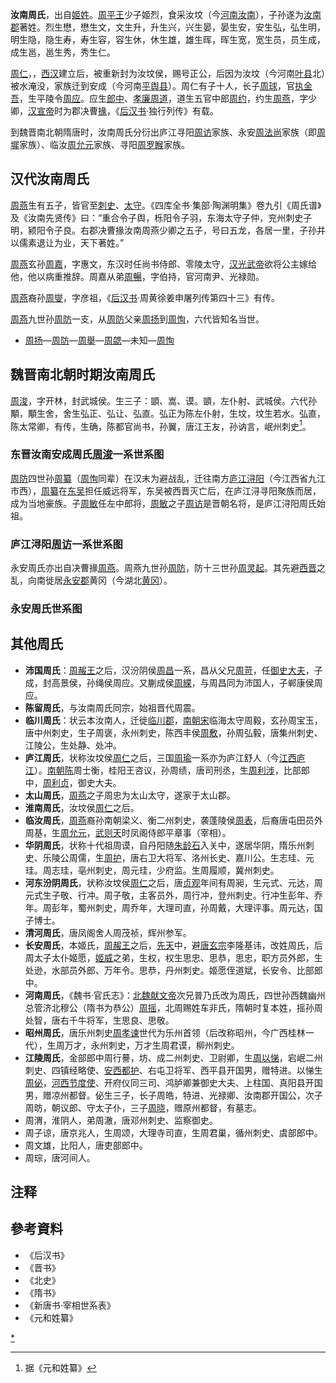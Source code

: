 '''汝南周氏'''，出自[[姬姓|姬姓]]。[[周平王|周平王]]少子姬烈，食采汝坟（今[[河南|河南]][[汝南|汝南]]），子孙遂为[[汝南郡|汝南郡]]著姓。烈生懋，懋生文，文生升，升生兴，兴生晏，晏生安，安生弘，弘生明，明生隐，隐生寿，寿生容，容生休，休生雄，雄生晖，晖生宽，宽生员，员生成，成生邕，邕生秀，秀生仁。

[[周仁_(漢朝)|周仁]]，{{來源請求|字季房}}，[[西汉|西汉]]建立后，被重新封为汝坟侯，赐号正公，后因为汝坟（今河南[[叶县|叶县]]北）被水淹没，家族迁到安成（今河南[[平舆县|平舆县]]）。周仁有子十人，长子[[周球|周球]]，官[[执金吾|执金吾]]，生平陵令[[周应|周应]]。应生[[郎中|郎中]]、[[孝廉|孝廉]][[周道|周道]]，道生五官中郎[[周约|周约]]，约生[[周燕|周燕]]，字少卿，[[汉宣帝|汉宣帝]]时为郡决曹[[掾|掾]]，《[[后汉书|后汉书]]·独行列传》有载。

到魏晋南北朝隋唐时，汝南周氏分衍出庐江寻阳[[周访|周访]]家族、永安[[周法尚|周法尚]]家族（即[[周墀|周墀]]家族）、临汝[[周允元|周允元]]家族、寻阳[[周罗睺|周罗睺]]家族。

==汉代汝南周氏==
[[周燕|周燕]]生有五子，皆官至[[刺史|刺史]]、[[太守|太守]]。《四库全书·集部·陶渊明集》卷九引《周氏谱》及《汝南先贤传》曰：“重合令子舆，栎阳令子羽，东海太守子仲，兖州刺史子明，颍阳令子良。右郡决曹掾汝南周燕少卿之五子，号曰五龙，各居一里，子孙并以儒素退让为业，天下著姓。” 

[[周燕|周燕]]玄孙[[周嘉|周嘉]]，字惠文，东汉时任尚书侍郎、零陵太守，[[汉光武帝|汉光武帝]]欲将公主嫁给他，他以病重推辞。周嘉从弟[[周暢|周暢]]，字伯持，官河南尹、光禄勋。

[[周燕|周燕]]裔孙[[周燮|周燮]]，字彦祖，《[[后汉书|后汉书]]·周黄徐姜申屠列传第四十三》有传。

[[周燕|周燕]]九世孙[[周防_(東漢)|周防]]一支，从[[周防_(東漢)|周防]]父亲[[周扬_(汉朝)|周扬]]到[[周恂|周恂]]，六代皆知名当世。
*[[周扬_(汉朝)|周扬]]—[[周防_(東漢)|周防]]—[[周舉|周舉]]—[[周勰|周勰]]—未知—[[周恂|周恂]]

==魏晋南北朝时期汝南周氏==
[[周浚|周浚]]，字开林，封武城侯。生三子：顗、嵩、谟。顗，左仆射、武城侯。六代孙顒，顒生舍，舍生弘正、弘让、弘直。弘正为陈左仆射，生坟，坟生若水。弘直，陈太常卿，有传，生确，陈都官尚书，孙翼，唐江王友，孙讷言，岷州刺史<ref>据《元和姓纂》</ref>。
===东晋汝南安成周氏[[周浚|周浚]]一系世系图===
<center>
{{familytree/start|style=font: 80% sans-serif;}}
{{chart|border=0 | | | | | |:| ad |ad=过继 }}
{{familytree| | | | | | | | | | | | | Zo |Zo=周斐}}
{{familytree| | | | | | | | | | | |,|-|^|-|.|}}
{{familytree| | | | | | | | | | | Zp | | Zo | | | | Zr |Zp=[[周裴|周裴]]|Zo=周隆|Zr=[[周蕤|周蕤]]}}
{{familytree| | | | | | | | | | | |!| | | |!| | | | | |!| }}
{{familytree| | | | | | | | | | | Zj | | Zh | | | | Zf |Zj=武城侯<br>[[周浚|周浚]]|Zh=[[周恢|周恢]]|Zf=[[周馥_(晋朝)|周馥]]<br>周浚从弟}}
{{familytree| | | | | | | |,|-|-|-|+|-|-|-|.| | | |,|-|^|-|.| |}}
{{familytree| | | | | | | Zk | | Zs | | Zm | | Zm2 | | Zj | | Zm3 |Zk=武城康侯<br>[[周顗|周顗]]|Zs=[[周嵩|周嵩]]|Zm=西平贞侯<br>[[周谟|周谟]]|Zm2=[[周密|周密]]|Zj=[[周矫|周矫]]|Zm3=[[周穆|周穆]]<br>周顗从弟}}
{{familytree| |,|-|-|-|v|-|^|-|v|-|-|-|.|}}
{{familytree| Zm | | Zt | | Zy | | Zo |Zm=[[周闵|周闵]]|Zt=[[周恬|周恬]]|Zy=[[周颐|周颐]]|Zo=周〇}}
{{chart | |L|~|~|~|t|~|~|7|!| | | |!|}}
{{familytree| |,|-|-|-|(| | |:|!| | | |!|}}
{{familytree| Zh | | Zx | | Zl | | Zo |Zh=[[周欢|周欢]]|Zx=[[周欣|周欣]]|Zl=[[周琳|周琳]]|Zo=周〇}}
{{familytree| | | | | | | | | |!| | | |!|}}
{{familytree| | | | | | | | | Zw | | Zo |Zw=[[周文|周文]]|Zo=周〇}}
{{familytree| | | | | | | | | |!| | | |!|}}
{{familytree| | | | | | | | | Zc | | Zo |Zc=[[周淳|周淳]]|Zo=周〇}}
{{familytree| | | |,|-|-|-|-|-|(| | | |!| }}
{{familytree| | | Zq | | | | Zl | | Zht |Zq=[[周峤|周峤]]|Zl=[[周朗|周朗]]<br>[[周颙|周颙]]族祖|Zht=[[周虎头|周虎头]]}}
{{familytree| |,|-|^|-|.| | | |!| | | |!|}}
{{familytree| Zs1 | | Zs2 | | Zrz | | Zx |Zs1=[[刘宏_(刘宋)|建平王妃]]|Zs2=[[刘祎|庐江王妃]]|Zrz=[[周仁昭|周仁昭]]|Zx=[[周恂|周恂]]}}
{{familytree| | | | | | | | | | | | | |!|}}
{{familytree| | | | | | | | | | | | | Zy |Zy=[[周颙|周颙]]}}
{{familytree| | | | | |,|-|-|-|-|-|-|-|^|-|.|}}
{{familytree| Zm | | Zs | | | | | | | | Zbs |Zm=[[周绵|周绵]]<br>周舍从兄|Zs=[[周捨|周舍]]|Zbs=[[周宝始|周宝始]]}}
{{familytree| | | |,|-|^|-|.| | | |,|-|-|-|+|-|-|-|.| }}
{{familytree| | | Zhy | | Zhx | | Zhz | | Zhr | | Zz |Zhy=[[周弘义|周弘义]]|Zhx=[[周弘信|周弘信]]|Zhz=[[周弘正|周弘正]]|Zhr=[[周弘让|周弘让]]|Zz=湘滨县侯<br>[[周弘直|周弘直]]}}
{{familytree| | | | | | | | | |,|-|^|-|.| | | | | |!|}}
{{familytree| | | | | | | | | Zyx | | Zf | | | | Zq |Zyx=[[周豫玄|周豫玄]]|Zf=[[周坟|周坟]]|Zq=[[周确|周确]]}}
{{familytree| | | | | | | | | | | | | |!| | | | | |!|}}
{{familytree| | | | | | | | | | | | | Zrs | | | | Zo |Zrs=[[周若水|周若水]]|Zo=周〇}}
{{familytree| | | | | | | | | | | | | | | | | | | |!|}}
{{familytree| | | | | | | | | | | | | | | | | | | Zy |Zy=[[周翼|周翼]]}}
{{familytree| | | | | | | | | | | | | | | | | | | |!|}}
{{familytree| | | | | | | | | | | | | | | | | | | Zo |Zo=周〇}}
{{familytree| | | | | | | | | | | | | | | | | | | |!|}}
{{familytree| | | | | | | | | | | | | | | | | | | Zny |Zny=[[周讷言|周讷言]]}}
{{familytree/end}}
</center>

[[周防_(東漢)|周防]]四世孙[[周纂|周纂]]（[[周恂|周恂]]同辈）在汉末为避战乱，迁往南方[[庐江|庐江]][[浔阳|浔阳]]（今江西省九江市西），[[周纂|周纂]]在[[东吴|东吴]]担任威远将军，东吴被西晋灭亡后，在庐江浔寻阳聚族而居，成为当地豪族。子[[周敏_(晋朝)|周敏]]任左中郎将，[[周敏_(晋朝)|周敏]]之子[[周访|周访]]是晋朝名将，是庐江浔阳周氏始祖。

===庐江浔阳[[周访|周访]]一系世系图===
<center>
{{familytree/start|style=font: 80% sans-serif;}}
{{familytree| | | | | Zz |Zz=[[周纂|周纂]]}}
{{familytree| | | | | |!|}}
{{familytree| | | | | Zm |Zm=[[周敏_(晋朝)|周敏]]}}
{{familytree| | | | | |!|}}
{{familytree| | | | | Zf |Zf=寻阳壮侯<br>[[周访|周访]]}}
{{familytree| | | |,|-|^|-|.| |}}
{{familytree| | | Zf | | Zg |Zf=建城襄公<br>[[周抚|周抚]]|Zg=曲江县男<br>[[周光_(晋朝)|周光]]}}
{{familytree| | | |!| | | |!|}}
{{familytree| | | Zc | | Zzs |Zc=建城定公<br>[[周楚|周楚]]|Zzs=[[周仲孙|周仲孙]]}}
{{familytree| |,|-|^|-|.|}}
{{familytree| Zq | | Zs |Zq=建城县公<br>[[周琼|周琼]]|Zs=[[周诗|周诗]]}}
{{familytree| |!|}}
{{familytree| Zj |Zj=[[周虓|周虓]]}}
{{familytree| |!|}}
{{familytree| Zx |Zx=[[周兴_(东晋)|周兴]]}}
{{familytree| |!|}}
{{familytree| Zx |Zx=周〇}}
{{familytree| |!|}}
{{familytree| Zx |Zx=周兴〇}}
{{familytree| |!|}}
{{familytree| Zfh |Zfh=临蒸县公<br>[[周法暠|-{周法暠}-]]}}
{{familytree| |!|}}
{{familytree| Zlh |Zlh=义宁郡壮公<br>[[周罗睺|周罗睺]]}}
{{familytree| |!|}}
{{familytree| Zzy |Zzy=平舆县公<br>[[周仲隐|周仲隐]]}}
{{familytree| |!|}}
{{familytree| Zxz |Zxz=[[周续祖|周续祖]]}}
{{familytree/end}}
</center>

永安周氏亦出自决曹掾[[周燕|周燕]]。周燕九世孙[[周防_(東漢)|周防]]，防十三世孙[[周灵起|周灵起]]。其先避[[西晋|西晋]]之乱，向南徙居[[永安郡|永安郡]]黄冈（今湖北[[黄冈|黄冈]]）。

===永安周氏世系图===
<center>
{{chart/start|style=font: 80% sans-serif;}}
{{chart | Zq |Zq=[[周强_(南朝齐)|周强]]}}
{{chart | |!}}
{{chart | Zlq |Zlq=保城肃侯<br>[[周灵起|周灵起]]}}
{{chart | |!}}
{{chart | Zj |Zj=武昌壮公<br>[[周炅|周炅]]}}
{{chart | |)|-|-|-|-|-|-|-|-|-|-|-|-|-|-|-|-|-|-|-|v|-|-|-|-|-|-|-|-|-|-|-|.}}
{{chart | Zfs | | | | | | | | | | | | | | | | | | Zfs2 | | | | | | | | | | Zfm |Zfs=武昌郡公<br>[[周法僧|周法僧]]|Zfs2=谯郡僖公<br>[[周法尚|周法尚]]|Zfm=道国公<br>[[周法明|周法明]]}}
{{chart | |!| | | |,|-|-|-|v|-|-|-|v|-|-|-|v|-|-|-|+|-|-|-|.| | | | | | | |!|}}
{{chart | Zxj | | Zsj | | Zss | | Zso | | Zsc | | Zsf | | Zsy | | | | | | Zsd |Zxj=[[周孝节|周孝节]]|Zsj=[[周绍基|周绍基]]|Zss=[[周绍嗣|周绍嗣]]|Zso=周绍〇|Zsc=[[周绍崇|周绍崇]]|Zsf=谯郡敬公<br>[[周绍范|周绍范]]|Zsy=[[周绍业|周绍业]]|Zsd=[[周绍德|周绍德]]}}
{{chart | |)|-|-|-|.| | | | | | | | | | | | | | | |!| | | |)|-|-|-|.| | | |)|-|-|-|.| |}}
{{chart | Zf | | Zh | | | | | | | | | | | | | | Zdw | | Zdc | | Zdj | | Zy | | Zl |Zf=[[周凤|周凤]]|Zh=[[周鸿|周鸿]]|Zdw=谯郡襄公<br>[[周道务|周道务]]|Zdc=[[周道冲|周道冲]]|Zdj=[[周道济|周道济]]|Zy=[[周恽|周恽]]|Zl=娄君夫人}}
{{chart | |!| | | |!| | | |,|-|-|-|v|-|-|-|v|-|-|-|(| | | | | | | | | | | |!|}}
{{chart | Zo | | Zf | | Zby | | Zly | | Zo2 | | Zjt | | | | | | | | | | Zt |Zo=周〇|Zf=[[周譒|周譒]]|Zby=[[周伯瑜|周伯瑜]]|Zly=汝南恭男<br>[[周励言|周励言]]|Zo2=周叔〇|Zjt=[[周季童|周季童]]|Zt=[[周颋|周颋]]}}
{{chart | |!| | | |,|-|-|-|(| | | |)|-|-|-|.| | | | | | | | | | | | | | | |!|}}
{{chart | Zo | | Zzj | | Zzc | | Zxy | | Zxx | | | | | | | | | | | | | | Zp |Zo=周〇|Zzj=[[周择交|周择交]]|Zzc=[[周择从|周择从]]|Zxy=[[周先义|周先义]]|Zxx=[[周先孝|周先孝]]|Zp=[[周霈|周霈]]}}
{{chart | |!| | | | | | | |!| | | | | | | | | | | | | | | | | | | | | | | |!|}}
{{chart | Zo | | | | | | Zw | | | | | | | | | | | | | | | | | | | | | | Zc |Zo=周〇|Zw=[[周万|周万]]|Zc=汝南县男<br>[[周墀|周墀]]}}
{{chart | |!| | | | | | | | | | | | | | | | | | | | | | | | | | | | | |,|-|^|-|.| |}}
{{chart | Zy | | | | | | | | | | | | | | | | | | | | | | | | | | | | Zkr | | Zxx |Zy=[[周应|周应]]|Zkr=[[周宽饶|周宽饶]]|Zxx=[[周咸喜|周咸喜]]}}
{{chart | |)|-|-|-|v|-|-|-|.|}}
{{chart | Zx | | Zg | | Zt |Zx=[[周浔|周浔]]|Zg=[[周灌|周灌]]|Zt=[[周滌|-{周滌}-]]}}
{{chart | |!|}}
{{chart | Zkg |Zkg=[[周克构|周克构]]}}
{{chart | |!|}}
{{chart | Zj |Zj=[[周俭|周俭]]}}
{{chart/end}}
</center>

==其他周氏==
* '''沛国周氏'''：[[周赧王|周赧王]]之后，汉汾阴侯[[周昌|周昌]]一系，昌从父兄[[周苛|周苛]]，任[[御史大夫|御史大夫]]，子成，封高景侯，孙绳侯周应。又蒯成侯[[周緤|周緤]]，与周昌同为沛国人，子郸康侯周应。
* '''陈留周氏'''，与汝南周氏同宗，始祖晋代周震。
* '''临川周氏'''：状云本汝南人，迁徙[[临川郡|临川郡]]，[[南朝宋|南朝宋]]临海太守周毅，玄孙周宝玉，唐中州刺史，生子周褒，永州刺史，陈西丰侯[[周敷|周敷]]，孙周弘毅，唐集州刺史、江陵公，生处静、处冲。
* '''庐江周氏'''，状称汝坟侯[[周仁_(漢朝)|周仁]]之后，三国[[周瑜|周瑜]]一系亦为庐江舒人（今[[江西|江西]][[庐江|庐江]]）。[[南朝陈|南朝陈]]周士衡，桂阳王咨议，孙周绩，唐司刑丞，生[[周利涉|周利涉]]，比部郎中，[[周利贞|周利贞]]，御史大夫。 
* '''太山周氏'''，[[周燕|周燕]]之子周忠为太山太守，遂家于太山郡。
* '''淮南周氏'''，汝坟侯[[周仁|周仁]]之后。
* '''临汝周氏'''，[[周燕|周燕]]裔孙南朝梁义、衡二州刺史，袭蓬陵侯[[周表|周表]]，后裔唐屯田员外周基，生[[周允元|周允元]]，[[武则天|武则天]]时凤阁侍郎平章事（宰相）。
* '''华阴周氏'''，状称十代祖周谟，自丹阳随[[朱龄石|朱龄石]]入关中，遂居华阴，隋乐州刺史、乐陵公周儒，生[[周护|周护]]，唐右卫大将军、洛州长史、嘉川公。生志珪、元珪。周志珪，亳州刺史，周元珪，少府监。生周履顺，冀州刺史。
* '''河东汾阴周氏'''，状称汝坟侯[[周仁|周仁]]之后，唐[[贞观|贞观]]年间有周昶，生元式、元达，周元式生子敬、行冲。周子敬，主客员外，周行冲，登州刺史。行冲生彭年、乔年。周彭年，蜀州刺史，周乔年，大理司直，孙周戴，大理评事。周元达，国子博士。
* '''清河周氏'''，唐凤阁舍人周茂祯，辉州参军。
* '''长安周氏'''，本姬氏，[[周赧王|周赧王]]之后，[[先天|先天]]中，避[[唐玄宗|唐玄宗]]李隆基讳，改姓周氏，后周太子太仆姬愿，[[姬威|姬威]]之弟，生权，权生思忠、思恭，思忠，职方员外郎，生处逊，水部员外郎、万年令。思恭，丹州刺史。姬愿侄道斌，长安令、比部郎中。
* '''河南周氏'''，《魏书·官氏志》：[[北魏献文帝|北魏献文帝]]次兄普乃氏改为周氏，四世孙西魏幽州总管济北穆公（隋书为恭公）[[周摇|周摇]]，北周赐姓车非氏，隋朝时复本姓，摇孙周处智，唐右千牛将军，生思良、思敬。
* '''昭州周氏'''，唐乐州刺史[[周孝谏|周孝谏]]世代为乐州首领（后改称昭州，今广西桂林一代），生周万才，永州刺史，万才生周君谟，柳州刺史。
* '''江陵周氏'''，金部郎中周行謩，坊、成二州刺史、卫尉卿，生[[周以悌|周以悌]]，宕岷二州刺史、四镇经略使、[[安西都护|安西都护]]、右屯卫将军、西平县开国男，赠特进。以悌生[[周佖|周佖]]，[[河西节度使|河西节度使]]、开府仪同三司、鸿胪卿兼御史大夫、上柱国、真阳县开国男，赠凉州都督。佖生三子，长子周皓，特进、光禄卿、汝南郡开国公，次子周昉，朝议郎、守太子仆，三子[[周晓|周晓]]，赠原州都督，有墓志。
* 周渭，淮阴人，弟周澈，唐邓州刺史、监察御史。 
* 周子谅，唐京兆人，生周颂，大理寺司直，生周君巢，循州刺史、虞部郎中。
* 周文雄，比阳人，唐吏部郎中。
* 周琮，唐河间人。

== 注释 ==

{{Reflist|2}}

== 參考資料 ==
* 《后汉书》
* 《晋书》
* 《北史》
* 《隋书》
* 《新唐书·宰相世系表》
* 《元和姓纂》

[[Category:汝南周氏|*]]